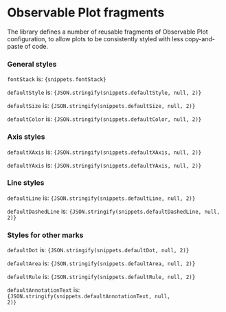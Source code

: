 

<Meta title="Charts/ObservablePlot/Reusable Fragments" />

# Observable Plot fragments

The library defines a number of reusable fragments of Observable Plot configuration, to allow plots to be consistently styled with less copy-and-paste of code.


### General styles

`fontStack` is:
<code>{snippets.fontStack}</code>

`defaultStyle` is:
<code>{JSON.stringify(snippets.defaultStyle, null, 2)}</code>



`defaultSize` is:
<code>{JSON.stringify(snippets.defaultSize, null, 2)}</code>

`defaultColor` is:
<code>{JSON.stringify(snippets.defaultColor, null, 2)}</code>


### Axis styles 

`defaultXAxis` is:
<code>{JSON.stringify(snippets.defaultXAxis, null, 2)}</code>

`defaultYAxis` is:
<code>{JSON.stringify(snippets.defaultYAxis, null, 2)}</code>


### Line styles 

`defaultLine` is:
<code>{JSON.stringify(snippets.defaultLine, null, 2)}</code>

`defaultDashedLine` is:
<code>{JSON.stringify(snippets.defaultDashedLine, null, 2)}</code>


### Styles for other marks

`defaultDot` is:
<code>{JSON.stringify(snippets.defaultDot, null, 2)}</code>

`defaultArea` is:
<code>{JSON.stringify(snippets.defaultArea, null, 2)}</code>

`defaultRule` is:
<code>{JSON.stringify(snippets.defaultRule, null, 2)}</code>

`defaultAnnotationText` is:
<code>{JSON.stringify(snippets.defaultAnnotationText, null, 2)}</code>
